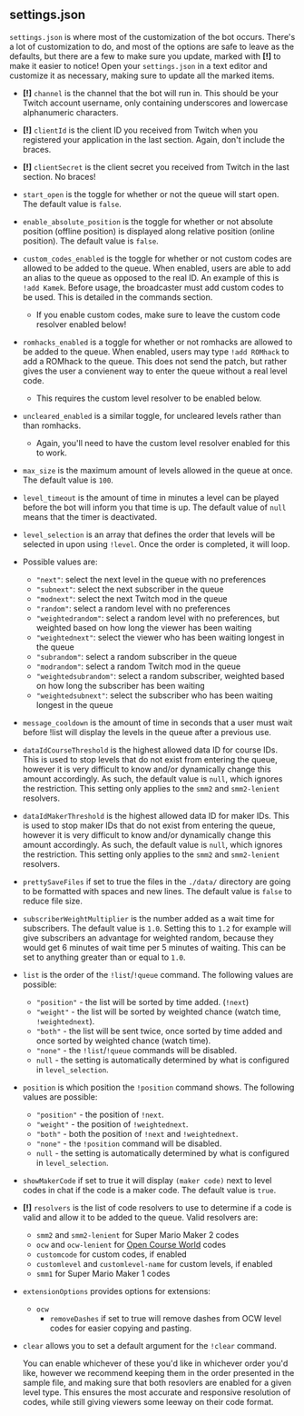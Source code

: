 ## settings.json

`settings.json` is where most of the customization of the bot occurs. There's a lot of customization to do, and most of the options are safe to leave as the defaults, but there are a few to make sure you update, marked with **[!]** to make it easier to notice! Open your `settings.json` in a text editor and customize it as necessary, making sure to update all the marked items.

- **[!]** `channel` is the channel that the bot will run in. This should be your Twitch account username, only containing underscores and lowercase alphanumeric characters.
- **[!]** `clientId` is the client ID you received from Twitch when you registered your application in the last section. Again, don't include the braces.
- **[!]** `clientSecret` is the client secret you received from Twitch in the last section. No braces!
- `start_open` is the toggle for whether or not the queue will start open. The default value is `false`.
- `enable_absolute_position` is the toggle for whether or not absolute position (offline position) is displayed along relative position (online position). The default value is `false`.
- `custom_codes_enabled` is the toggle for whether or not custom codes are allowed to be added to the queue. When enabled, users are able to add an alias to the queue as opposed to the real ID. An example of this is `!add Kamek`. Before usage, the broadcaster must add custom codes to be used. This is detailed in the commands section.
  - If you enable custom codes, make sure to leave the custom code resolver enabled below!
- `romhacks_enabled` is a toggle for whether or not romhacks are allowed to be added to the queue. When enabled, users may type `!add ROMhack` to add a ROMhack to the queue. This does not send the patch, but rather gives the user a convienent way to enter the queue without a real level code. 
  - This requires the custom level resolver to be enabled below.
- `uncleared_enabled` is a similar toggle, for uncleared levels rather than than romhacks.
  - Again, you'll need to have the custom level resolver enabled for this to work.
- `max_size` is the maximum amount of levels allowed in the queue at once. The default value is `100`.
- `level_timeout` is the amount of time in minutes a level can be played before the bot will inform you that time is up. The default value of `null` means that the timer is deactivated.
-  `level_selection` is an array that defines the order that levels will be selected in upon using `!level`. Once the order is completed, it will loop.
  - Possible values are: 
    - `"next"`: select the next level in the queue with no preferences
    - `"subnext"`: select the next subscriber in the queue
    - `"modnext"`: select the next Twitch mod in the queue
    - `"random"`: select a random level with no preferences
    - `"weightedrandom"`: select a random level with no preferences, but weighted based on how long the viewer has been waiting
    - `"weightednext"`: select the viewer who has been waiting longest in the queue
    - `"subrandom"`: select a random subscriber in the queue
    - `"modrandom"`: select a random Twitch mod in the queue
    - `"weightedsubrandom"`: select a random subscriber, weighted based on how long the subscriber has been waiting
    - `"weightedsubnext"`: select the subscriber who has been waiting longest in the queue
- `message_cooldown` is the amount of time in seconds that a user must wait before !list will display the levels in the queue after a previous use. 
- `dataIdCourseThreshold` is the highest allowed data ID for course IDs. This is used to stop levels that do not exist from entering the queue, however it is very difficult to know and/or dynamically change this amount accordingly. As such, the default value is `null`, which ignores the restriction. This setting only applies to the `smm2` and `smm2-lenient` resolvers.
- `dataIdMakerThreshold` is the highest allowed data ID for maker IDs. This is used to stop maker IDs that do not exist from entering the queue, however it is very difficult to know and/or dynamically change this amount accordingly. As such, the default value is `null`, which ignores the restriction. This setting only applies to the `smm2` and `smm2-lenient` resolvers.
- `prettySaveFiles` if set to true the files in the `./data/` directory are going to be formatted with spaces and new lines. The default value is `false` to reduce file size.
- `subscriberWeightMultiplier` is the number added as a wait time for subscribers. The default value is `1.0`. Setting this to `1.2` for example will give subscribers an advantage for weighted random, because they would get 6 minutes of wait time per 5 minutes of waiting. This can be set to anything greater than or equal to `1.0`.
- `list` is the order of the `!list`/`!queue` command. The following values are possible:
  - `"position"` - the list will be sorted by time added. (`!next`)
  - `"weight"` - the list will be sorted by weighted chance (watch time, `!weightednext`).
  - `"both"` - the list will be sent twice, once sorted by time added and once sorted by weighted chance (watch time).
  - `"none"` - the `!list`/`!queue` commands will be disabled.
  - `null` - the setting is automatically determined by what is configured in `level_selection`.
- `position` is which position the `!position` command shows. The following values are possible:
  - `"position"` - the position of `!next`.
  - `"weight"` - the position of `!weightednext`.
  - `"both"` - both the position of `!next` and `!weightednext`.
  - `"none"` - the `!position` command will be disabled.
  - `null` - the setting is automatically determined by what is configured in `level_selection`.
- `showMakerCode` if set to true it will display `(maker code)` next to level codes in chat if the code is a maker code. The default value is `true`.
- **[!]** `resolvers` is the list of code resolvers to use to determine if a code is valid and allow it to be added to the queue. Valid resolvers are:
  - `smm2` and `smm2-lenient` for Super Mario Maker 2 codes
  - `ocw` and `ocw-lenient` for [Open Course World](https://opencourse.world) codes
  - `customcode` for custom codes, if enabled
  - `customlevel` and `customlevel-name` for custom levels, if enabled
  - `smm1` for Super Mario Maker 1 codes
- `extensionOptions` provides options for extensions:
  - `ocw`
    - `removeDashes` if set to true will remove dashes from OCW level codes for easier copying and pasting.
- `clear` allows you to set a default argument for the `!clear` command.

  You can enable whichever of these you'd like in whichever order you'd like, however we recommend keeping them in the order presented in the sample file, and making sure that both resovlers are enabled for a given level type. This ensures the most accurate and responsive resolution of codes, while still giving viewers some leeway on their code format.